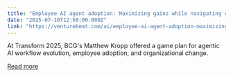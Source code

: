 ```yaml
---
title: "Employee AI agent adoption: Maximizing gains while navigating challenges"
date: "2025-07-10T12:50:00.000Z"
link: "https://venturebeat.com/ai/employee-ai-agent-adoption-maximizing-gains-while-navigating-challenges/"
---
```


At Transform 2025, BCG's Matthew Kropp offered a game plan for agentic AI workflow evolution, employee adoption, and organizational change.

[Read more](https://venturebeat.com/ai/employee-ai-agent-adoption-maximizing-gains-while-navigating-challenges/)
